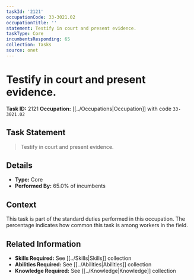 ```yaml
---
taskId: '2121'
occupationCode: 33-3021.02
occupationTitle: ''
statement: Testify in court and present evidence.
taskType: Core
incumbentsResponding: 65
collection: Tasks
source: onet
---
```

# Testify in court and present evidence.

**Task ID:** 2121
**Occupation:** [[../Occupations|Occupation]] with code `33-3021.02`

## Task Statement

> Testify in court and present evidence.

## Details

- **Type:** Core
- **Performed By:** 65.0% of incumbents

## Context

This task is part of the standard duties performed in this occupation. The percentage indicates how common this task is among workers in the field.

## Related Information

- **Skills Required:** See [[../Skills|Skills]] collection
- **Abilities Required:** See [[../Abilities|Abilities]] collection
- **Knowledge Required:** See [[../Knowledge|Knowledge]] collection
